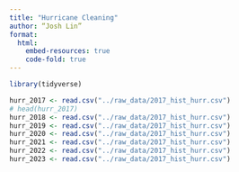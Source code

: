 ```yaml
---
title: "Hurricane Cleaning"
author: “Josh Lin”
format: 
  html:
    embed-resources: true
    code-fold: true
---
```


```r
library(tidyverse)

hurr_2017 <- read.csv("../raw_data/2017_hist_hurr.csv")
# head(hurr_2017)
hurr_2018 <- read.csv("../raw_data/2017_hist_hurr.csv")
hurr_2019 <- read.csv("../raw_data/2017_hist_hurr.csv")
hurr_2020 <- read.csv("../raw_data/2017_hist_hurr.csv")
hurr_2021 <- read.csv("../raw_data/2017_hist_hurr.csv")
hurr_2022 <- read.csv("../raw_data/2017_hist_hurr.csv")
hurr_2023 <- read.csv("../raw_data/2017_hist_hurr.csv")
```